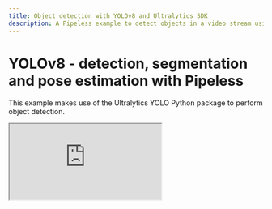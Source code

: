 ```yaml
---
title: Object detection with YOLOv8 and Ultralytics SDK
description: A Pipeless example to detect objects in a video stream using YOLOv8 via the Ultralytics Python SDK
---
```


# YOLOv8 - detection, segmentation and pose estimation with Pipeless


This example makes use of the Ultralytics YOLO Python package to perform object detection.

<iframe src="https://www.youtube.com/embed/yk6GVmUqbCA"
    allow="accelerometer; autoplay; clipboard-write; encrypted-media; gyroscope; picture-in-picture"
/>

<Callout>
This example uses YOLOv8 by importing the Ultralytics Python library, unlinke the `onnx-yolo` example, which loads the YOLO model into the ONNX Runtime.
</Callout>

## Requirements

* Pipeless: Check the [installation guide](/v1/getting-started/installation).

* Python OpenCV, NumPy and Ultralytics packages. Install them by running:

```bash copy
pip install opencv-python numpy ultralytics
```

## Run the example

<Steps>

### Create an empty Pipeless project

```bash copy
pipeless init my-project
cd my-project
```

> Feel free to change `my-project` by any name you want.

### Download the stage folder

```bash copy
wget -O - https://github.com/pipeless-ai/pipeless/archive/main.tar.gz | tar -xz --strip=2 "pipeless-main/examples/yolo"
```

### Start Pipeless

The following command leaves Pipeless running on the current terminal

```bash copy
pipeless start --stages-dir .
```

### Provide a stream

Open a new terminal and run:

```bash copy
pipeless add stream --input-uri "v4l2" --output-uri "screen" --frame-path "yolo"
```

This command assumes you have a webcam available, if you don't just change the input URI.

</Steps>
